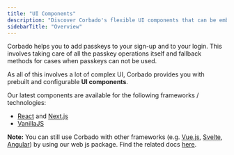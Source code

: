 ```yaml
---
title: "UI Components"
description: "Discover Corbado's flexible UI components that can be embedded with a few lines of code."
sidebarTitle: "Overview"
---
```

Corbado helps you to add passkeys to your sign-up and to your login. This involves taking care of all the passkey operations itself and fallback methods for cases when passkeys can not be used.

As all of this involves a lot of complex UI, Corbado provides you with prebuilt and configurable **UI components**.


Our latest components are available for the following frameworks / technologies:

* [React](/frontend-integration/react) and [Next.js](/frontend-integration/next.js)
* [VanillaJS](/frontend-integration/vanilla-js)

**Note:** You can still use Corbado with other frameworks (e.g. [Vue.js](/frontend-integration/vue.js), [Svelte](/frontend-integration/svelte), [Angular](/frontend-integration/angular)) by using our web js package. Find the related docs [here](/frontend-integration/vanilla-js).